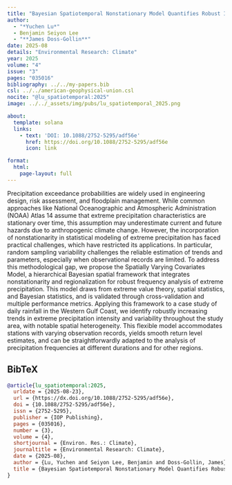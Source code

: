 ```yaml
---
title: "Bayesian Spatiotemporal Nonstationary Model Quantifies Robust Increases In Daily Extreme Rainfall Across The Western Gulf Coast"
author:
  - "*Yuchen Lu*"
  - Benjamin Seiyon Lee
  - "**James Doss-Gollin**"
date: 2025-08
details: "Environmental Research: Climate"
year: 2025
volume: "4"
issue: "3"
pages: "035016"
bibliography: ../../my-papers.bib
csl: ../../american-geophysical-union.csl
nocite: "@lu_spatiotemporal:2025"
image: ../../_assets/img/pubs/lu_spatiotemporal_2025.png

about:
  template: solana
  links:
    - text: 'DOI: 10.1088/2752-5295/adf56e'
      href: https://doi.org/10.1088/2752-5295/adf56e
      icon: link

format:
  html:
    page-layout: full
---
```


Precipitation exceedance probabilities are widely used in engineering design, risk assessment, and floodplain management. While common approaches like National Oceanographic and Atmospheric Administration (NOAA) Atlas 14 assume that extreme precipitation characteristics are stationary over time, this assumption may underestimate current and future hazards due to anthropogenic climate change. However, the incorporation of nonstationarity in statistical modeling of extreme precipitation has faced practical challenges, which have restricted its applications. In particular, random sampling variability challenges the reliable estimation of trends and parameters, especially when observational records are limited. To address this methodological gap, we propose the Spatially Varying Covariates Model, a hierarchical Bayesian spatial framework that integrates nonstationarity and regionalization for robust frequency analysis of extreme precipitation. This model draws from extreme value theory, spatial statistics, and Bayesian statistics, and is validated through cross-validation and multiple performance metrics. Applying this framework to a case study of daily rainfall in the Western Gulf Coast, we identify robustly increasing trends in extreme precipitation intensity and variability throughout the study area, with notable spatial heterogeneity. This flexible model accommodates stations with varying observation records, yields smooth return level estimates, and can be straightforwardly adapted to the analysis of precipitation frequencies at different durations and for other regions.

## BibTeX

```bibtex
@article{lu_spatiotemporal:2025,
  urldate = {2025-08-23},
  url = {https://dx.doi.org/10.1088/2752-5295/adf56e},
  doi = {10.1088/2752-5295/adf56e},
  issn = {2752-5295},
  publisher = {IOP Publishing},
  pages = {035016},
  number = {3},
  volume = {4},
  shortjournal = {Environ. Res.: Climate},
  journaltitle = {Environmental Research: Climate},
  date = {2025-08},
  author = {Lu, Yuchen and Seiyon Lee, Benjamin and Doss-Gollin, James},
  title = {Bayesian Spatiotemporal Nonstationary Model Quantifies Robust Increases in Daily Extreme Rainfall across the {{Western Gulf Coast}}},
}
```